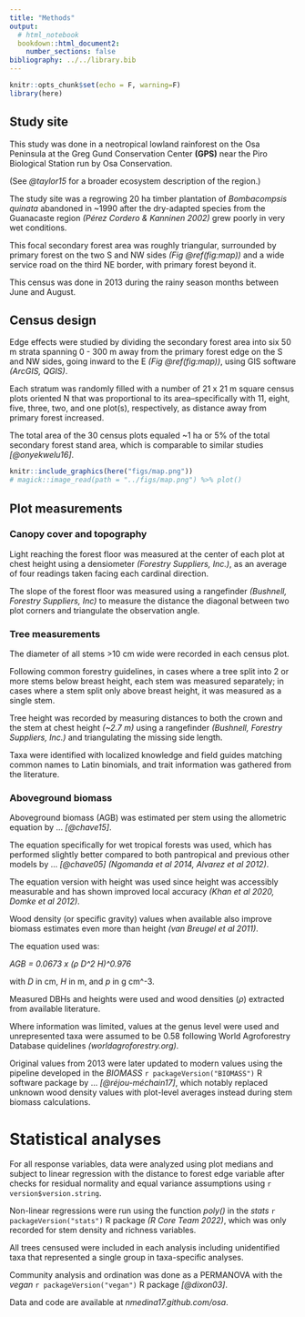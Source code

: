 ```yaml
---
title: "Methods"
output: 
  # html_notebook
  bookdown::html_document2:
    number_sections: false
bibliography: ../../library.bib
---
```




```r
knitr::opts_chunk$set(echo = F, warning=F)
library(here)
```



## Study site



This study was done in a neotropical lowland rainforest on the Osa Peninsula at the Greg Gund Conservation Center **(GPS)** near the Piro Biological Station run by Osa Conservation.

(See *@taylor15* for a broader ecosystem description of the region.)

The study site was a regrowing 20 ha timber plantation of *Bombacompsis quinata* abandoned in ~1990 after the dry-adapted species from the Guanacaste region *(Pérez Cordero & Kanninen 2002)* grew poorly in very wet conditions.

This focal secondary forest area was roughly triangular, surrounded by primary forest on the two S and NW sides *(Fig \@ref(fig:map))* and a wide service road on the third NE border, with primary forest beyond it.

This census was done in 2013 during the rainy season months between June and August.



## Census design



Edge effects were studied by dividing the secondary forest area into six 50 m strata spanning 0 - 300 m away from the primary forest edge on the S and NW sides, going inward to the E *(Fig \@ref(fig:map))*, using GIS software *(ArcGIS, QGIS)*.

Each stratum was randomly filled with a number of 21 x 21 m square census plots oriented N that was proportional to its area--specifically with 11, eight, five, three, two, and one plot(s), respectively, as distance away from primary forest increased.

The total area of the 30 census plots equaled ~1 ha or 5% of the total secondary forest stand area, which is comparable to similar studies *[@onyekwelu16]*.



```r
knitr::include_graphics(here("figs/map.png"))
# magick::image_read(path = "../figs/map.png") %>% plot()
```
<!-- ![**Fig 1**](../figs/map.png) -->



## Plot measurements 
<!-- / Data collection -->



### Canopy cover and topography



Light reaching the forest floor was measured at the center of each plot at chest height using a densiometer *(Forestry Suppliers, Inc.)*, as an average of four readings taken facing each cardinal direction.



<!-- ### [Topography] -->



The slope of the forest floor was measured using a rangefinder *(Bushnell, Forestry Suppliers, Inc)* to measure the distance the diagonal between two plot corners and triangulate the observation angle.



### Tree measurements



The diameter of all stems >10 cm wide were recorded in each census plot.

Following common forestry guidelines, in cases where a tree split into 2 or more stems below breast height, each stem was measured separately; in cases where a stem split only above breast height, it was measured as a single stem. 

Tree height was recorded by measuring distances to both the crown and the stem at chest height *(~2.7 m)* using a rangefinder *(Bushnell, Forestry Suppliers, Inc.)* and triangulating the missing side length.

Taxa were identified with localized knowledge and field guides matching common names to Latin binomials, 
and trait information was gathered from the literature.



### Aboveground biomass



Aboveground biomass (AGB) was estimated per stem using the allometric equation by ... *[@chave15]*.

The equation specifically for wet tropical forests was used, which has performed slightly better compared to both pantropical and previous other models by ... *[@chave05] (Ngomanda et al 2014, Alvarez et al 2012)*.

The equation version with height was used since height was accessibly measurable and has shown improved local accuracy *(Khan et al 2020, Domke et al 2012)*.

Wood density (or specific gravity) values when available also improve biomass estimates even more than height *(van Breugel et al 2011)*.

The equation used was:


*AGB = 0.0673 x (ρ D^2 H)^0.976*


with *D* in cm, *H* in m, and *p* in g cm^-3.

Measured DBHs and heights were used and wood densities (*ρ*) extracted from available literature. 

Where information was limited, values at the genus level were used and unrepresented taxa were assumed to be 0.58 following World Agroforestry Database quidelines *(worldagroforestry.org)*.

<!-- *[References used for this step are given in *Table S1*.] * -->

Original values from 2013 were later updated to modern values using the pipeline developed in the *BIOMASS* `r packageVersion("BIOMASS")` R software package by ... *[@réjou-méchain17]*, which notably replaced unknown wood density values with plot-level averages instead during stem biomass calculations. 

<!-- However, these updates did not appear to change the main results of this study. -->



# Statistical analyses



For all response variables, data were analyzed using plot medians and subject to linear regression with the distance to forest edge variable after checks for residual normality and equal variance assumptions using `r version$version.string`.

 <!-- including biomass converted to a per hectare basis,  -->


<!-- Correlated variables were grouped into multi-way ANOVAs---namely biomass, wood density, and diameter in one group; and height, stem density, and wood density in a different group.  -->


Non-linear regressions were run using the function *poly()* in the *stats* `r packageVersion("stats")` R package *(R Core Team 2022)*, 
which was only recorded for stem density and richness variables. 


All trees censused were included in each analysis including unidentified taxa that represented a single group in taxa-specific analyses.

Community analysis and ordination was done as a PERMANOVA with the *vegan* `r packageVersion("vegan")` R package *[@dixon03]*.

Data and code are available at *nmedina17.github.com/osa*.


<!-- `r citation()` -->


<!-- -   Allen and Kim (2020) as some justification for family-level analysis (their MI forest site shares \~6 / their 20 families with this site) -->

<!-- -   Neighborhood influence metric (Lorimer 1983, applied in Looney et al 2016) -->


<!-- - justify metrics, i.e. entropy vs. hists -->
